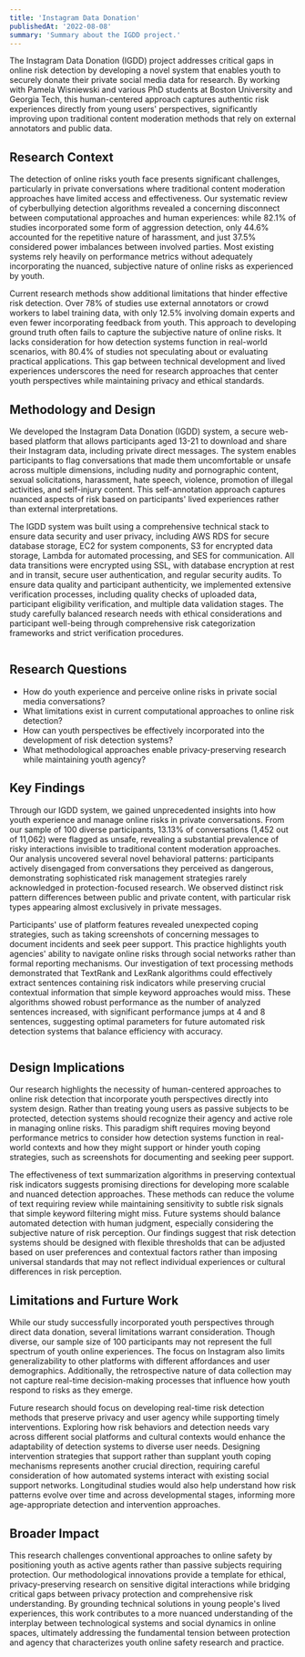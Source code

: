 ```yaml
---
title: 'Instagram Data Donation'
publishedAt: '2022-08-08'
summary: 'Summary about the IGDD project.'
---
```


The Instagram Data Donation (IGDD) project addresses critical gaps in online risk detection by developing a novel system that enables youth to securely donate their private social media data for research. By working with Pamela Wisniewski and various PhD students at Boston University and Georgia Tech, this human-centered approach captures authentic risk experiences directly from young users' perspectives, significantly improving upon traditional content moderation methods that rely on external annotators and public data.

## Research Context
The detection of online risks youth face presents significant challenges, particularly in private conversations where traditional content moderation approaches have limited access and effectiveness. Our systematic review of cyberbullying detection algorithms revealed a concerning disconnect between computational approaches and human experiences: while 82.1% of studies incorporated some form of aggression detection, only 44.6% accounted for the repetitive nature of harassment, and just 37.5% considered power imbalances between involved parties. Most existing systems rely heavily on performance metrics without adequately incorporating the nuanced, subjective nature of online risks as experienced by youth.

Current research methods show additional limitations that hinder effective risk detection. Over 78% of studies use external annotators or crowd workers to label training data, with only 12.5% involving domain experts and even fewer incorporating feedback from youth. This approach to developing ground truth often fails to capture the subjective nature of online risks. It lacks consideration for how detection systems function in real-world scenarios, with 80.4% of studies not speculating about or evaluating practical applications. This gap between technical development and lived experiences underscores the need for research approaches that center youth perspectives while maintaining privacy and ethical standards.

## Methodology and Design
We developed the Instagram Data Donation (IGDD) system, a secure web-based platform that allows participants aged 13-21 to download and share their Instagram data, including private direct messages. The system enables participants to flag conversations that made them uncomfortable or unsafe across multiple dimensions, including nudity and pornographic content, sexual solicitations, harassment, hate speech, violence, promotion of illegal activities, and self-injury content. This self-annotation approach captures nuanced aspects of risk based on participants' lived experiences rather than external interpretations.

The IGDD system was built using a comprehensive technical stack to ensure data security and user privacy, including AWS RDS for secure database storage, EC2 for system components, S3 for encrypted data storage, Lambda for automated processing, and SES for communication. All data transitions were encrypted using SSL, with database encryption at rest and in transit, secure user authentication, and regular security audits. To ensure data quality and participant authenticity, we implemented extensive verification processes, including quality checks of uploaded data, participant eligibility verification, and multiple data validation stages. The study carefully balanced research needs with ethical considerations and participant well-being through comprehensive risk categorization frameworks and strict verification procedures.

<Image 
src="/igdd/igdd_system.png"
alt=""
width={800}
height={600}
caption="IGDD system architecture showing the flow from user data submission through AWS cloud processing and storage to the conversation flagging interface."
/>

## Research Questions
- How do youth experience and perceive online risks in private social media conversations?
- What limitations exist in current computational approaches to online risk detection?
- How can youth perspectives be effectively incorporated into the development of risk detection systems?
- What methodological approaches enable privacy-preserving research while maintaining youth agency?

## Key Findings
Through our IGDD system, we gained unprecedented insights into how youth experience and manage online risks in private conversations. From our sample of 100 diverse participants, 13.13% of conversations (1,452 out of 11,062) were flagged as unsafe, revealing a substantial prevalence of risky interactions invisible to traditional content moderation approaches. Our analysis uncovered several novel behavioral patterns: participants actively disengaged from conversations they perceived as dangerous, demonstrating sophisticated risk management strategies rarely acknowledged in protection-focused research. We observed distinct risk pattern differences between public and private content, with particular risk types appearing almost exclusively in private messages.

Participants' use of platform features revealed unexpected coping strategies, such as taking screenshots of concerning messages to document incidents and seek peer support. This practice highlights youth agencies' ability to navigate online risks through social networks rather than formal reporting mechanisms. Our investigation of text processing methods demonstrated that TextRank and LexRank algorithms could effectively extract sentences containing risk indicators while preserving crucial contextual information that simple keyword approaches would miss. These algorithms showed robust performance as the number of analyzed sentences increased, with significant performance jumps at 4 and 8 sentences, suggesting optimal parameters for future automated risk detection systems that balance efficiency with accuracy.

<Image 
src="/igdd/igdd_ui.png"
alt=""
width={800}
height={600}
caption="IGDD interface showing the conversation selection panel (left), risk level and type categorization options (center), and additional contextual information collection (right) for participant risk flagging."
/>

## Design Implications
Our research highlights the necessity of human-centered approaches to online risk detection that incorporate youth perspectives directly into system design. Rather than treating young users as passive subjects to be protected, detection systems should recognize their agency and active role in managing online risks. This paradigm shift requires moving beyond performance metrics to consider how detection systems function in real-world contexts and how they might support or hinder youth coping strategies, such as screenshots for documenting and seeking peer support.

The effectiveness of text summarization algorithms in preserving contextual risk indicators suggests promising directions for developing more scalable and nuanced detection approaches. These methods can reduce the volume of text requiring review while maintaining sensitivity to subtle risk signals that simple keyword filtering might miss. Future systems should balance automated detection with human judgment, especially considering the subjective nature of risk perception. Our findings suggest that risk detection systems should be designed with flexible thresholds that can be adjusted based on user preferences and contextual factors rather than imposing universal standards that may not reflect individual experiences or cultural differences in risk perception.

<Gif src="/igdd/igdd_survey.gif" alt="" caption="A user going through the IGDD onboarding survey, giving us more information regarding the Instagram data they will be sending in and context that will be useful for our analysis." />

## Limitations and Furture Work
While our study successfully incorporated youth perspectives through direct data donation, several limitations warrant consideration. Though diverse, our sample size of 100 participants may not represent the full spectrum of youth online experiences. The focus on Instagram also limits generalizability to other platforms with different affordances and user demographics. Additionally, the retrospective nature of data collection may not capture real-time decision-making processes that influence how youth respond to risks as they emerge.

Future research should focus on developing real-time risk detection methods that preserve privacy and user agency while supporting timely interventions. Exploring how risk behaviors and detection needs vary across different social platforms and cultural contexts would enhance the adaptability of detection systems to diverse user needs. Designing intervention strategies that support rather than supplant youth coping mechanisms represents another crucial direction, requiring careful consideration of how automated systems interact with existing social support networks. Longitudinal studies would also help understand how risk patterns evolve over time and across developmental stages, informing more age-appropriate detection and intervention approaches.

## Broader Impact
This research challenges conventional approaches to online safety by positioning youth as active agents rather than passive subjects requiring protection. Our methodological innovations provide a template for ethical, privacy-preserving research on sensitive digital interactions while bridging critical gaps between privacy protection and comprehensive risk understanding. By grounding technical solutions in young people's lived experiences, this work contributes to a more nuanced understanding of the interplay between technological systems and social dynamics in online spaces, ultimately addressing the fundamental tension between protection and agency that characterizes youth online safety research and practice.